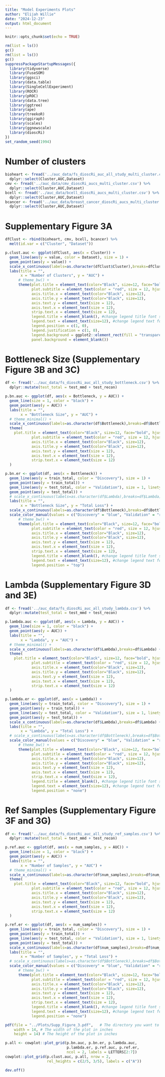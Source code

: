 ```yaml
---
title: "Model Experiments Plots"
author: "Elijah Willie"
date: "2024-12-23"
output: html_document
---
```


```r
knitr::opts_chunk$set(echo = TRUE)
```

```r
rm(list = ls())
gc()
rm(list = ls())
gc()
suppressPackageStartupMessages({
  library(tidyverse)
  library(FuseSOM)
  library(ggsci)
  library(data.table)
  library(SingleCellExperiment)
  library(ROCR)
  library(pROC)
  library(data.tree)
  library(ggtree)
  library(ape)
  library(treekoR)
  library(ggiraph)
  library(scales)
  library(ggnewscale)
  library(dioscRi)
})
set_random_seed(1994)
```

# Number of clusters
```r
bioheart <- fread('../auc_data/fs_dioscRi_auc_all_study_multi_cluster.csv') %>%
  dplyr::select(Cluster,AUC,Dataset)
cmv <- fread('../auc_data/cmv_dioscRi_aucs_multi_cluster.csv') %>%
  dplyr::select(Cluster,AUC,Dataset)
bcell <- fread('../auc_data/bcell_dioscRi_aucs_multi_cluster.csv') %>%
  dplyr::select(Cluster,AUC,Dataset)
bcancer <- fread('../auc_data/breast_cancer_dioscRi_aucs_multi_cluster.csv') %>%
  dplyr::select(Cluster,AUC,Dataset)
```

# Supplementary Figure 3A
```r
dfClust <- rbind(bioheart, cmv, bcell, bcancer) %>%
  melt(id.var = c("Cluster", "Dataset")) 

p.clust.auc <- ggplot(dfClust, aes(x = Cluster)) +
  geom_line(aes(y = value, color = Dataset), size = 1) +
  geom_point(aes(y = value)) +
  scale_x_continuous(labels=as.character(dfClust$Cluster),breaks=dfClust$Cluster) + 
  labs(title = "",
       x = "Number of Clusters", y = "AUC") +
      # theme_bw() +
      theme(plot.title = element_text(color="Black", size=12, face="bold", hjust = 0.5),
            plot.subtitle = element_text(color = "red", size = 12, hjust = 0.5),
            axis.title.x = element_text(color="Black", size=12),
            axis.title.y = element_text(color="Black", size=12),
            axis.text.y = element_text(size = 12),
            axis.text.x = element_text(size = 12),
            strip.text.x = element_text(size = 12),
            legend.title = element_blank(), #change legend title font size
            legend.text = element_text(size=12), #change legend text font size))
            legend.position = c(1, 0), 
            legend.justification = c(1, 0), 
            legend.background = ggplot2::element_rect(fill = "transparent"),
            panel.background = element_blank())
```

# Bottleneck Size (Supplementary Figure 3B and 3C)
```r
df <- fread('../auc_data/fs_dioscRi_auc_all_study_bottleneck.csv') %>%
  dplyr::mutate(test_total = test_mmd + test_recon)

p.bn.auc <- ggplot(df, aes(x = Bottleneck, y = AUC)) +
  geom_line(size = 1, color = "black") +
  geom_point(aes(y = AUC)) +
  labs(title = "",
       x = "Bottleneck Size", y = "AUC") +
  # theme_minimal() +
  scale_x_continuous(labels=as.character(df$Bottleneck),breaks=df$Bottleneck) +
  theme(
    plot.title = element_text(color="Black", size=12, face="bold", hjust = 0.5),
            plot.subtitle = element_text(color = "red", size = 12, hjust = 0.5),
            axis.title.x = element_text(color="Black", size=12),
            axis.title.y = element_text(color="Black", size=12),
            axis.text.y = element_text(size = 12),
            axis.text.x = element_text(size = 12),
            strip.text.x = element_text(size = 12)
  )

p.bn.er <- ggplot(df, aes(x = Bottleneck)) +
  geom_line(aes(y = train_total, color = "Discovery"), size = 1) +
  geom_point(aes(y = train_total)) +
  geom_line(aes(y = test_total, color = "Validation"), size = 1, linetype = "dashed") +
  geom_point(aes(y = test_total)) +
  # scale_x_continuous(labels=as.character(df$Lambda),breaks=df$Lambda) + 
  labs(title = "",
       x = "Bottleneck Size", y = "Total Loss") +
  scale_x_continuous(labels=as.character(df$Bottleneck),breaks=df$Bottleneck) +
  scale_color_manual(values = c("Discovery" = "blue", "Validation" = "red")) +
      # theme_bw() +
      theme(plot.title = element_text(color="Black", size=12, face="bold", hjust = 0.5),
            plot.subtitle = element_text(color = "red", size = 12, hjust = 0.5),
            axis.title.x = element_text(color="Black", size=12),
            axis.title.y = element_text(color="Black", size=12),
            axis.text.y = element_text(size = 12),
            axis.text.x = element_text(size = 12),
            strip.text.x = element_text(size = 12),
            legend.title = element_blank(), #change legend title font size
            legend.text = element_text(size=12), #change legend text font size))
            legend.position = "top")
```


# Lambda (Supplementary Figure 3D and 3E)
```r
df <- fread('../auc_data/fs_dioscRi_auc_all_study_lambda.csv') %>%
  dplyr::mutate(test_total = test_mmd + test_recon)

p.lambda.auc <- ggplot(df, aes(x = Lambda, y = AUC)) +
  geom_line(size = 1, color = "black") +
  geom_point(aes(y = AUC)) +
  labs(title = "",
       x = "Lambda", y = "AUC") +
  # theme_minimal() +
  scale_x_continuous(labels=as.character(df$Lambda),breaks=df$Lambda) +
  theme(
    plot.title = element_text(color="Black", size=12, face="bold", hjust = 0.5),
            plot.subtitle = element_text(color = "red", size = 12, hjust = 0.5),
            axis.title.x = element_text(color="Black", size=12),
            axis.title.y = element_text(color="Black", size=12),
            axis.text.y = element_text(size = 12),
            axis.text.x = element_text(size = 12),
            strip.text.x = element_text(size = 12)
  )

p.lambda.er <- ggplot(df, aes(x = Lambda)) +
  geom_line(aes(y = train_total, color = "Discovery"), size = 1) +
  geom_point(aes(y = train_total)) +
  geom_line(aes(y = test_total, color = "Validation"), size = 1, linetype = "dashed") +
  geom_point(aes(y = test_total)) +
  scale_x_continuous(labels=as.character(df$Lambda),breaks=df$Lambda) +
  labs(title = "",
       x = "Lambda", y = "Total Loss") +
  # scale_x_continuous(labels=as.character(df$Bottleneck),breaks=df$Bottleneck) +
  scale_color_manual(values = c("Discovery" = "blue", "Validation" = "red")) +
      # theme_bw() +
      theme(plot.title = element_text(color="Black", size=12, face="bold", hjust = 0.5),
            plot.subtitle = element_text(color = "red", size = 12, hjust = 0.5),
            axis.title.x = element_text(color="Black", size=12),
            axis.title.y = element_text(color="Black", size=12),
            axis.text.y = element_text(size = 12),
            axis.text.x = element_text(size = 12),
            strip.text.x = element_text(size = 12),
            legend.title = element_blank(), #change legend title font size
            legend.text = element_text(size=12), #change legend text font size))
            legend.position = "none")
```

# Ref Samples (Supplementary Figure 3F and 3G)
```r
df <- fread('../auc_data/fs_dioscRi_auc_all_study_ref_samples.csv') %>%
  dplyr::mutate(test_total = test_mmd + test_recon)

p.ref.auc <- ggplot(df, aes(x = num_samples, y = AUC)) +
  geom_line(size = 1, color = "black") +
  geom_point(aes(y = AUC)) +
  labs(title = "",
       x = "Number of Samples", y = "AUC") +
  # theme_minimal() +
  scale_x_continuous(labels=as.character(df$num_samples),breaks=df$num_samples) +
  theme(
    plot.title = element_text(color="Black", size=12, face="bold", hjust = 0.5),
            plot.subtitle = element_text(color = "red", size = 12, hjust = 0.5),
            axis.title.x = element_text(color="Black", size=12),
            axis.title.y = element_text(color="Black", size=12),
            axis.text.y = element_text(size = 12),
            axis.text.x = element_text(size = 12),
            strip.text.x = element_text(size = 12)
  )

p.ref.er <- ggplot(df, aes(x = num_samples)) +
  geom_line(aes(y = train_total, color = "Discovery"), size = 1) +
  geom_point(aes(y = train_total)) +
  geom_line(aes(y = test_total, color = "Validation"), size = 1, linetype = "dashed") +
  geom_point(aes(y = test_total)) +
  scale_x_continuous(labels=as.character(df$num_samples),breaks=df$num_samples) +
  labs(title = "",
       x = "Number of Samples", y = "Total Loss") +
  # scale_x_continuous(labels=as.character(df$Bottleneck),breaks=df$Bottleneck) +
  scale_color_manual(values = c("Discovery" = "blue", "Validation" = "red")) +
      # theme_bw() +
      theme(plot.title = element_text(color="Black", size=12, face="bold", hjust = 0.5),
            plot.subtitle = element_text(color = "red", size = 12, hjust = 0.5),
            axis.title.x = element_text(color="Black", size=12),
            axis.title.y = element_text(color="Black", size=12),
            axis.text.y = element_text(size = 12),
            axis.text.x = element_text(size = 12),
            strip.text.x = element_text(size = 12),
            legend.title = element_blank(), #change legend title font size
            legend.text = element_text(size=12), #change legend text font size))
            legend.position = "none")
```

```r
pdf(file = "../Plots/Supp_Figure_3.pdf",   # The directory you want to save the file in
    width = 14, # The width of the plot in inches
    height = 14) # The height of the plot in inches

p.all <- cowplot::plot_grid(p.bn.auc, p.bn.er, p.lambda.auc,
                            p.lambda.er, p.ref.auc, p.ref.er, 
                            ncol = 2, labels = LETTERS[2:7])
cowplot::plot_grid(p.clust.auc, p.all, nrow = 2, 
                   rel_heights = c(2/5, 3/5), labels = c("A"))

dev.off()
```


